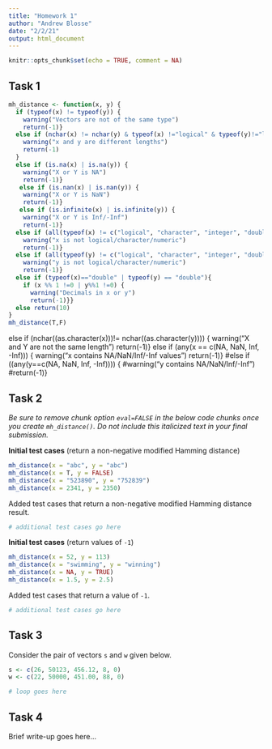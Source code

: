 ```yaml
---
title: "Homework 1"
author: "Andrew Blosse"
date: "2/2/21"
output: html_document
---
```


```r
knitr::opts_chunk$set(echo = TRUE, comment = NA)
```

## Task 1

```r
mh_distance <- function(x, y) {
  if (typeof(x) != typeof(y)) {
    warning("Vectors are not of the same type")
    return(-1)}
  else if (nchar(x) != nchar(y) & typeof(x) !="logical" & typeof(y)!="logical") {
    warning("x and y are different lengths")
    return(-1)
  }
  else if (is.na(x) | is.na(y)) {
    warning("X or Y is NA")
    return(-1)}
   else if (is.nan(x) | is.nan(y)) {
    warning("X or Y is NaN")
    return(-1)}
   else if (is.infinite(x) | is.infinite(y)) {
    warning("X or Y is Inf/-Inf")
    return(-1)}
  else if (all(typeof(x) != c("logical", "character", "integer", "double"))) {
    warning("x is not logical/character/numeric")
    return(-1)}
  else if (all(typeof(y) != c("logical", "character", "integer", "double"))) {
    warning("y is not logical/character/numeric")
    return(-1)}
  else if (typeof(x)=="double" | typeof(y) == "double"){
    if (x %% 1 !=0 | y%%1 !=0) {
      warning("Decimals in x or y")
      return(-1)}}
  else return(10)
}
mh_distance(T,F)
```






else if (nchar((as.character(x)))!= nchar((as.character(y)))) {
    warning("X and Y are not the same length")
    return(-1)}
else if (any(x == c(NA, NaN, Inf, -Inf))) {
      warning("x contains NA/NaN/Inf/-Inf values")
      return(-1)}
  #else if ((any(y==c(NA, NaN, Inf, -Inf)))) {
    #warning("y contains NA/NaN/Inf/-Inf")
    #return(-1)}


## Task 2

<i>
Be sure to remove chunk option `eval=FALSE` in the below code chunks
once you create `mh_distance()`. Do not include this italicized
text in your final submission.
</i>

**Initial test cases** (return a non-negative modified Hamming distance)

```r
mh_distance(x = "abc", y = "abc")
mh_distance(x = T, y = FALSE)
mh_distance(x = "523890", y = "752839")
mh_distance(x = 2341, y = 2350)
```

Added test cases that return a non-negative modified Hamming distance result.

```r
# additional test cases go here
```

**Initial test cases** (return values of `-1`)

```r
mh_distance(x = 52, y = 113)
mh_distance(x = "swimming", y = "winning")
mh_distance(x = NA, y = TRUE)
mh_distance(x = 1.5, y = 2.5)
```

Added test cases that return a value of `-1`.

```r
# additional test cases go here
```


## Task 3

Consider the pair of vectors `s` and `w` given below.

```r
s <- c(26, 50123, 456.12, 8, 0)
w <- c(22, 50000, 451.00, 88, 0)
```

```r
# loop goes here
```


## Task 4

Brief write-up goes here...
